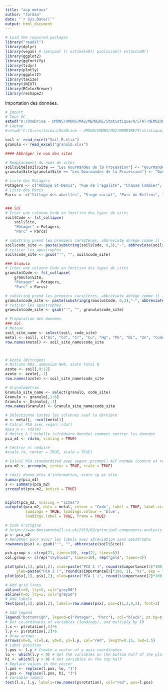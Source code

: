```yaml
---
title: "acp metaux"
author: "Jordan"
date: "`r Sys.Date()`"
output: html_document
---
```



```r
# Load the required packages
library("readxl") 
library(dplyr)
library(vegan) # specpool () estimateR() poolaccum() estaccumR()
library(ggplot2)
library(ggfortify)
library(tidyr)
library(plotly)
library(ggplot2)
library(taxize)
library(iNEXT)
library(RColorBrewer)
library(reshape2)
```

Importation des données.
```r
# Import
# Tour PC
setwd("D:/OneDrive - UMONS/UMONS/MA2/MEMOIRE/Statistique/R/STAT-MEMOIRE/RAW")
# Laptop
#setwd("C:/Users/Jordan/OneDrive - UMONS/UMONS/MA2/MEMOIRE/Statistique/R/STAT-MEMOIRE/RAW2")

soil <- read_excel("Soil_R.xlsx")
granulo <- read_excel("granulo.xlsx")
```

```r
#### Abbréger le nom des sites

# Remplacement du noms de sites
soil$Site[soil$Site == "Les Gourmandes de la Procession"] <- "Gourmandes de la Procession"
granulo$Site[granulo$Site == "Les Gourmandes de la Procession"] <- "Gourmandes de la Procession"

# Liste des Potagers
Potagers <- c("Abbaye St-Denis", "Rue de l'Egalite", "Chasse Cambier", "Mel Legumes", "Gourmandes de la Procession", "Jean d'Avesnes", "Parc du bois de Mons", "Jardin Suspendu", "Ecole de l'Esperance", "Fond du petit marais")
# Liste des Parcs
Parcs <- c("Village des abeilles", "Siege social", "Parc du Beffroi", "Stievenart", "Parc Bonaert")


### Sol
# Créer une colonne Code en fonction des types de sites
soil$Code <- fct_collapse(
    soil$Site,
    "Potager" = Potagers,
    "Parc" = Parcs)

# substring prend les premiers caractères, abbreviate abrège comme il le sent
soil$code_site <- paste(substring(soil$Code, 0,3),"-", abbreviate(soil$Site))
# retirer les apostrophes
soil$code_site <- gsub("'", "", soil$code_site)

### Granulo
# Créer une colonne Code en fonction des types de sites
granulo$Code <- fct_collapse(
    granulo$Site,
    "Potager" = Potagers,
    "Parc" = Parcs)

# substring prend les premiers caractères, abbreviate abrège comme il le sent
granulo$code_site <- paste(substring(granulo$Code, 0,3),"-", abbreviate(granulo$Site))
# retirer les apostrophes
granulo$code_site <- gsub("'", "", granulo$code_site)
```


```r
# Preparation des données 
### Sol
# Metaux
soil_site_name <- select(soil, code_site)
metal <- soil[, c("As", "Cd", "Cr", "Cu", "Hg", "Pb", "Ni", "Zn", "Code")]
row.names(metal) <- soil_site_name$code_site



# Azote (Nitrogen) 
# Nitrate NO3, ammonium NH4, azote total N
azote <- soil[,9:12]
azote <- azote[,-1]
row.names(azote) <- soil_site_name$code_site

# Granulométrie
Granulo_site_name <- select(granulo, code_site)
Granulo <- granulo[,1:6]
Granulo <- Granulo[,-1]
row.names(Granulo) <- Granulo_site_name$code_site
```

```r
# Sélectionne toutes les colonnes sauf la dernière
m <- metal[, -ncol(metal)] 
# Calcul PCA avec vegan::rda() 
#pca_m <- rda(m)
# Mettre à l'échelle (=?réduire donnée) comment centrer les données
pca_m1 <- rda(m, scaling = TRUE)

# Centrer et réduire 
#scale (m, center = TRUE, scale = TRUE)

# Calcul PCA standardized avec vegan::prcomp() ACP normée (centré et réduite)
pca_m2 <- prcomp(m, center = TRUE, scale = TRUE)

# rda() donne plus d'information, score sp et site
summary(pca_m1)
s <- summary(pca_m2)
screeplot(pca_m2, bstick = TRUE)


biplot(pca_m2, scaling = "sites")
autoplot(pca_m2, data = metal, colour = "Code", label = TRUE, label.size = 3, shape = FALSE,
         loadings = TRUE, loadings.colour = 'blue',
         loadings.label = TRUE, frame = TRUE)
```

```r
# Code d'origine 
# https://www.benjaminbell.co.uk/2018/02/principal-components-analysis-pca-in-r.html
p <- pca_m2
# Renommer pour avoir les labels avec abréviation sans apostrophe
rownames(p$x) <- gsub("'", "", abbreviate(soil$Site))

pch.group <- c(rep(21, times=10), rep(22, times=5))
col.group <- c(rep("skyblue2", times=10), rep("gold", times=5))

plot(p$x[,1], p$x[,2], xlab=paste("PCA 1 (", round(s$importance[2]*100, 1), "%)", sep = ""), 
     ylab=paste("PCA 2 (", round(s$importance[5]*100, 1), "%)", sep = ""), pch=pch.group, col="black", bg = col.group, cex=2, las=1, asp=1)
plot(p$x[,1], p$x[,2], xlab=paste("PCA 1 (", round(s$importance[2]*100, 1), "%)", sep = ""), ylab=paste("PCA 2 (", round(s$importance[5]*100, 1), "%)", sep = ""), pch=pch.group, col="black", bg=col.group, cex=2, las=1, asp=1)

# Add grid lines
abline(v=0, lty=2, col="grey50")
abline(h=0, lty=2, col="grey50")
# Add labels
text(p$x[,1], p$x[,2], labels=row.names(p$x), pos=c(1,3,4,2), font=2)

# Add legend
legend("bottomrigh", legend=c("Potager", "Parc"), col="black", pt.bg=c("skyblue2", "gold"), pch=c(21, 22), pt.cex=1.5)
# Get co-ordinates of variables (loadings), and multiply by 10
l.x <- p$rotation[,1]*6
l.y <- p$rotation[,2]*6
# Draw arrows
arrows(x0=0, x1=l.x, y0=0, y1=l.y, col="red", length=0.15, lwd=1.5)
# Label position
l.pos <- l.y # Create a vector of y axis coordinates
lo <- which(l.y < 0) # Get the variables on the bottom half of the plot
hi <- which(l.y > 0) # Get variables on the top half
# Replace values in the vector
l.pos <- replace(l.pos, lo, "1")
l.pos <- replace(l.pos, hi, "3")
# Variable labels
text(l.x, l.y, labels=row.names(p$rotation), col="red", pos=l.pos)
```


```r

```

```r

```

```r

```

```r

```


```r

```

```r

```


```r

```

```r

```

```r

```

```r

```


```r

```

```r

```


```r

```

```r

```

```r

```

```r

```
